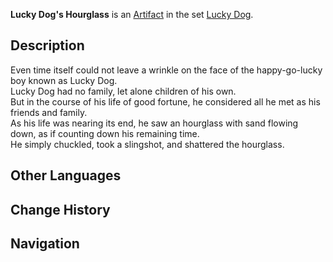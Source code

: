 {{Artifact Infobox
|image = Item Lucky Dog's Hourglass.png
|set   = Lucky Dog
|piece = Sands of Eon
}}
{{Description|A broken hourglass from which all the sand has escaped. But it's fine, because the passage of time means nothing to someone without a single worry in the whole world.}}
'''Lucky Dog's Hourglass''' is an [[Artifact]] in the set [[Lucky Dog]].

==Description==
Even time itself could not leave a wrinkle on the face of the happy-go-lucky boy known as Lucky Dog.<br />Lucky Dog had no family, let alone children of his own.<br />But in the course of his life of good fortune, he considered all he met as his friends and family.<br />As his life was nearing its end, he saw an hourglass with sand flowing down, as if counting down his remaining time.<br />He simply chuckled, took a slingshot, and shattered the hourglass.

==Other Languages==
{{Other Languages
|en      = Lucky Dog's Hourglass
|zhs     = 幸运儿沙漏
|zhs_rm  = Xìngyùn'ér Shālòu
|zht     = 幸運兒沙漏
|zht_rm  = Xìngyùn'ér Shālòu
|zh_tl   = Lucky Dog Hourglass
|ja      = 幸運の砂時計
|ja_rm   = Kou'un no Sunadokei
|ja_tl   = Hourglass of Good Luck
|ko      = 행운아의 모래시계
|ko_rm   = 
|ko_tl   = 
|es      = Reloj de Arena del Afortunado
|es_tl   = Hourglass of the Lucky One
|fr      = Sablier du Chanceux
|fr_tl   = Hourglass of the Lucky One
|ru      = Песочные часы везунчика
|ru_tl   = 
|th      = Lucky Dog's Hourglass
|vi      = Đồng Hồ Cát May Mắn
|vi_tl   = 
|de      = Glückssanduhr
|de_tl   = Lucky Hourglass
|id      = Lucky Dog's Hourglass
|pt      = Ampulheta do Sortudo
|pt_tl   = 
}}

==Change History==
{{Change History|1.0}}

==Navigation==
{{Artifact Set Navbox|Lucky Dog}}